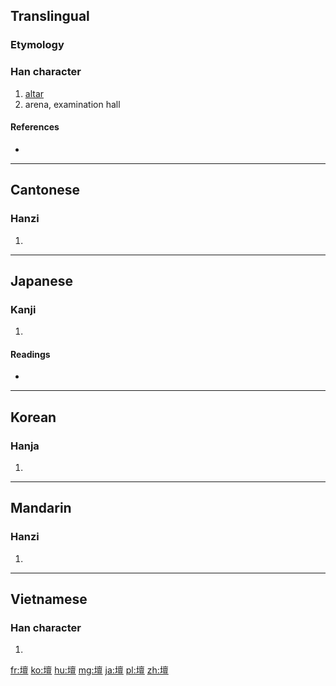 {{also|坛}}
==Translingual==

===Etymology===
{{Han compound|土|亶|c1=s|c2=p|ls=psc}}

===Han character===
{{Han char|rn=32|rad=土|as=13|sn=16|four=4011<sub>6</sub>|canj=土卜田一 (GYWM)}}

# [[altar]]
# arena, examination hall

====References====
* {{Han ref|kx=0240.220|dkj=05528|dj=0480.080|hdz=10492.120|uh=58C7|ud=22727|bh=BEC2|bd=48834}}

----

==Cantonese==

===Hanzi===
{{yue-hanzi|jyut=|y=taan4|sim=坛}}

# {{defn|Cantonese|sort=土13}}

----

==Japanese==

===Kanji===
{{ja-kanji|grade=c|rs=土13}}

# {{defn|Japanese|sort=土13}}

====Readings====
* {{ja-readings|on=[[だん]] (dan), [[たん]] (tan)|kun=[[ば]] (ba), [[ところ]] (tokoro), [[たいら]] (taira)}}

----

==Korean==

===Hanja===
{{ko-hanja|hangeul=단|rv=dan|mr=tan}}

# {{defn|Korean|sort=土13}}

----

==Mandarin==

===Hanzi===
{{cmn-hanzi|sim=坛|pin=[[tán]] ([[tan2]])|wg=t'an<sup>2</sup>}}

# {{defn|Mandarin|sort=土13}}

----

==Vietnamese==

===Han character===
{{vi-hantu|[[đàn]], [[đườn]]|rs=土13}}

# {{defn|Vietnamese|sort=土13}}

[[fr:壇]]
[[ko:壇]]
[[hu:壇]]
[[mg:壇]]
[[ja:壇]]
[[pl:壇]]
[[zh:壇]]